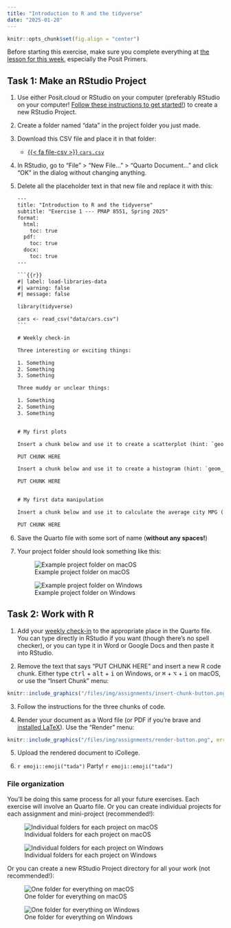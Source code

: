 ```yaml
---
title: "Introduction to R and the tidyverse"
date: "2025-01-20"
---
```


```r
knitr::opts_chunk$set(fig.align = "center")
```

::: {.callout-important}

Before starting this exercise, make sure you complete everything at [the lesson for this week](/lesson/01-lesson.qmd), especially the Posit Primers.
:::


## Task 1: Make an RStudio Project

1. Use either Posit.cloud or RStudio on your computer (preferably RStudio on your computer! [Follow these instructions to get started!](/resource/install.qmd)) to create a new RStudio Project.

2. Create a folder named "data" in the project folder you just made.

3. Download this CSV file and place it in that folder:

   - [{{< fa file-csv >}} `cars.csv`](/files/data/package_data/cars.csv)

4. In RStudio, go to "File" > "New File…" > "Quarto Document…" and click "OK" in the dialog without changing anything.

5. Delete all the placeholder text in that new file and replace it with this:

   ````default
   ---
   title: "Introduction to R and the tidyverse"
   subtitle: "Exercise 1 --- PMAP 8551, Spring 2025"
   format: 
     html:
       toc: true
     pdf:
       toc: true
     docx:
       toc: true
   ---
   
   ```{{r}}
   #| label: load-libraries-data
   #| warning: false
   #| message: false

   library(tidyverse)
   
   cars <- read_csv("data/cars.csv")
   ```
   
   # Weekly check-in
   
   Three interesting or exciting things:

   1. Something
   2. Something
   3. Something

   Three muddy or unclear things:

   1. Something
   2. Something
   3. Something
   
   
   # My first plots

   Insert a chunk below and use it to create a scatterplot (hint: `geom_point()`) with diplacement (`displ`) on the x-axis, city MPG (`cty`) on the y-axis, and with the points colored by drive (`drv`).

   PUT CHUNK HERE

   Insert a chunk below and use it to create a histogram (hint: `geom_histogram()`) with highway MPG (`hwy`) on the x-axis. Do not include anything on the y-axis (`geom_histogram()` will do that automatically for you). Choose an appropriate bin width. If you're brave, facet by drive (`drv`).

   PUT CHUNK HERE


   # My first data manipulation

   Insert a chunk below and use it to calculate the average city MPG (`cty`) by class of car (`class`). This won't be a plot---it'll be a table. Hint: use a combination of `group_by()` and `summarize()`.

   PUT CHUNK HERE
   ````

6. Save the Quarto file with some sort of name (**without any spaces!**)

7. Your project folder should look something like this:

   ::: {layout="[40,-1,55]"}
   ![Example project folder on macOS](/files/img/assignments/project-structure-macos.png)

   ![Example project folder on Windows](/files/img/assignments/project-structure-windows.png)

   :::

## Task 2: Work with R

1. Add your [weekly check-in](/assignment/weekly-check-in.qmd) to the appropriate place in the Quarto file. You can type directly in RStudio if you want (though there's no spell checker), or you can type it in Word or Google Docs and then paste it into RStudio.

2. Remove the text that says "PUT CHUNK HERE" and insert a new R code chunk. Either type <kbd>ctrl</kbd> + <kbd>alt</kbd> + <kbd>i</kbd> on Windows, or <kbd>⌘</kbd> + <kbd>⌥</kbd> + <kbd>i</kbd> on macOS, or use the "Insert Chunk" menu:

```r
knitr::include_graphics("/files/img/assignments/insert-chunk-button.png", error = FALSE)
```

3. Follow the instructions for the three chunks of code.

4. Render your document as a Word file (or PDF if you're brave and [installed LaTeX](/resource/install.qmd#install-tinytex)). Use the "Render" menu:

```r
knitr::include_graphics("/files/img/assignments/render-button.png", error = FALSE)
```

5. Upload the rendered document to iCollege.

6. `r emoji::emoji("tada")` Party! `r emoji::emoji("tada")`

:::: {.callout-tip}
### File organization

You'll be doing this same process for all your future exercises. Each exercise will involve an Quarto file. Or you can create individual projects for each assignment and mini-project (recommended!):

::: {layout="[39.5,-1,60]"}

![Individual folders for each project on macOS](/files/img/reference/rproj-multiple-folders-macos.png)

![Individual folders for each project on Windows](/files/img/reference/rproj-multiple-folders-windows.png)
:::

Or you can create a new RStudio Project directory for all your work (not recommended!):

::: {layout="[53,-1,39]"}

![One folder for everything on macOS](/files/img/reference/rproj-one-folder-macos.png)

![One folder for everything on Windows](/files/img/reference/rproj-one-folder-windows.png)
:::

::::
